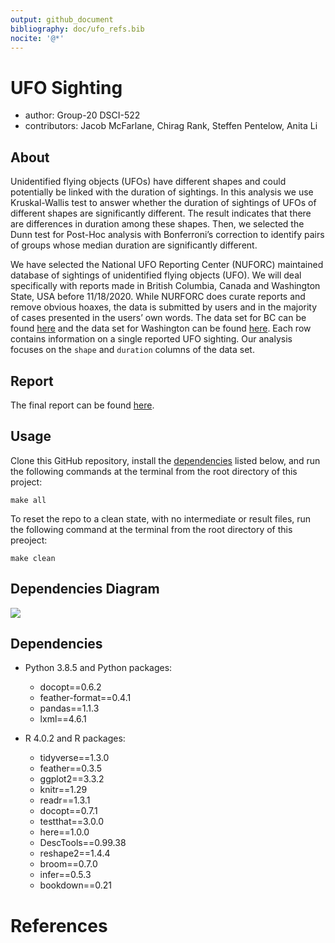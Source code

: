 ```yaml
---
output: github_document
bibliography: doc/ufo_refs.bib
nocite: '@*'
---
```


# UFO Sighting
- author: Group-20 DSCI-522
- contributors: Jacob McFarlane, Chirag Rank, Steffen Pentelow, Anita Li


## About

Unidentified flying objects (UFOs) have different shapes and could potentially be linked with the duration of sightings. In this analysis we use Kruskal-Wallis test to answer whether the duration of sightings of UFOs of different shapes are significantly different. The result indicates that there are differences in duration among these shapes. Then, we selected the Dunn test for Post-Hoc analysis with Bonferroni's correction to identify pairs of groups whose median duration are significantly different. 

We have selected the National UFO Reporting Center (NUFORC) maintained database of sightings of unidentified flying objects (UFO). We will deal specifically with reports made in British Columbia, Canada and Washington State, USA before 11/18/2020. While NURFORC does curate reports and remove obvious hoaxes, the data is submitted by users and in the majority of cases presented in the users' own words.  The data set for BC can be found [here](http://www.nuforc.org/webreports/ndxlBC.html) and the data set for Washington can be found [here](http://www.nuforc.org/webreports/ndxlWA.html).  Each row contains information on a single reported UFO sighting.  Our analysis focuses on the `shape` and `duration` columns of the data set.


## Report

The final report can be found [here](https://github.com/UBC-MDS/out_of_this_world/blob/main/doc/ufo_report.pdf).


## Usage

Clone this GitHub repository, install the [dependencies](#dependencies) listed below, and run the following commands at the terminal from the root directory of this project:

```
make all

```
To reset the repo to a clean state, with no intermediate or result files, run the following command at the terminal from the root directory of this preoject:

```
make clean
```
## Dependencies Diagram
![](Makefile.png)

## Dependencies

- Python 3.8.5 and Python packages:

  - docopt==0.6.2
  - feather-format==0.4.1
  - pandas==1.1.3
  - lxml==4.6.1
  
- R 4.0.2 and R packages:
  - tidyverse==1.3.0
  - feather==0.3.5
  - ggplot2==3.3.2
  - knitr==1.29
  - readr==1.3.1
  - docopt==0.7.1
  - testthat==3.0.0
  - here==1.0.0
  - DescTools==0.99.38
  - reshape2==1.4.4
  - broom==0.7.0
  - infer==0.5.3
  - bookdown==0.21
  
# References
